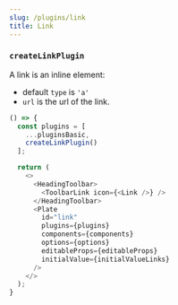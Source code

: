 ```yaml
---
slug: /plugins/link
title: Link
---
```


### `createLinkPlugin`

A link is an inline element:
- default `type` is `'a'`
- `url` is the url of the link.

```ts live
() => {
  const plugins = [
    ...pluginsBasic,
    createLinkPlugin()
  ];

  return (
    <>
      <HeadingToolbar>
        <ToolbarLink icon={<Link />} />
      </HeadingToolbar>
      <Plate
        id="link"
        plugins={plugins}
        components={components}
        options={options}
        editableProps={editableProps}
        initialValue={initialValueLinks}
      />
    </>
  );
}
```